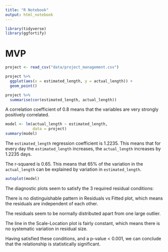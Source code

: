 ```yaml
---
title: "R Notebook"
output: html_notebook
---
```


```r
library(tidyverse)
library(ggfortify)
```

# MVP

```r
project <- read_csv("data/project_management.csv")
```

```r
project %>% 
  ggplot(aes(x = estimated_length, y = actual_length)) +
  geom_point()
```

```r
project %>% 
  summarise(cor(estimated_length, actual_length))
```

A correlation coefficient of 0.8 means that the variables are very strongly
positively correlated.

```r
model <- lm(actual_length ~ estimated_length,
            data = project)
summary(model)
```

The `estimated_length` regression coefficient is 1.2235. This means that for 
every day the `estimated_length` increases, the `actual_length` increases by 
1.2235 days. 

The r-squared is 0.65. This means that 65% of the variation in the 
`actual_length` can be explained by variation in `estimated_length`.

```r
autoplot(model)
```

The diagnostic plots seem to satisfy the 3 required residual conditions:

There is no distinguishable pattern in Residuals vs Fitted plot, which means 
the residuals are independent of each other.

The residuals seem to be normally distributed apart from one large outlier. 

The line in the Scale-Location plot is fairly constant, which means there is 
no systematic variation in residual size. 

Having satisfied these conditions, and a p-value < 0.001, we can conclude that 
the relationship is statistically significant.

